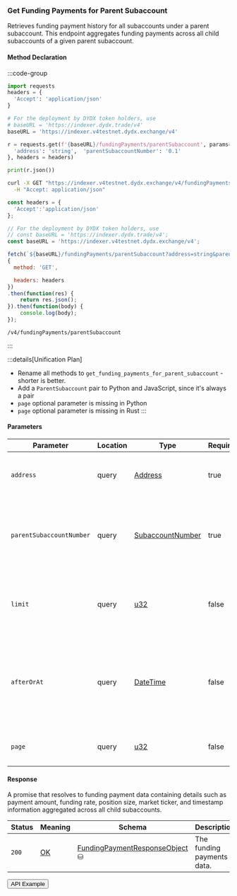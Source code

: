 
### Get Funding Payments for Parent Subaccount

Retrieves funding payment history for all subaccounts under a parent subaccount.
This endpoint aggregates funding payments across all child subaccounts of a given parent subaccount.

#### Method Declaration

:::code-group

```python [Python]
import requests
headers = {
  'Accept': 'application/json'
}

# For the deployment by DYDX token holders, use
# baseURL = 'https://indexer.dydx.trade/v4'
baseURL = 'https://indexer.v4testnet.dydx.exchange/v4'

r = requests.get(f'{baseURL}/fundingPayments/parentSubaccount', params={
  'address': 'string',  'parentSubaccountNumber': '0.1'
}, headers = headers)

print(r.json())
```

```bash [cURL]
curl -X GET "https://indexer.v4testnet.dydx.exchange/v4/fundingPayments/parentSubaccount?address=dydx14zzueazeh0hj67cghhf9jypslcf9sh2n5k6art&parentSubaccountNumber=0" \
  -H "Accept: application/json"
```

```javascript [JavaScript]
const headers = {
  'Accept':'application/json'
};

// For the deployment by DYDX token holders, use
// const baseURL = 'https://indexer.dydx.trade/v4';
const baseURL = 'https://indexer.v4testnet.dydx.exchange/v4';

fetch(`${baseURL}/fundingPayments/parentSubaccount?address=string&parentSubaccountNumber=0.1`,
{
  method: 'GET',

  headers: headers
})
.then(function(res) {
    return res.json();
}).then(function(body) {
    console.log(body);
});
```

```url [API]
/v4/fundingPayments/parentSubaccount
```

:::

:::details[Unification Plan]
- Rename all methods to `get_funding_payments_for_parent_subaccount` - shorter is better.
- Add a `ParentSubaccount` pair to Python and JavaScript, since it's always a pair
- `page` optional parameter is missing in Python
- `page` optional parameter is missing in Rust
:::

#### Parameters

| Parameter                | Location | Type               | Required   | Description                                                                                                      |
| ------------------------ | -------- | ------------------ | ---------- | ---------------------------------------------------------------------------------------------------------------- |
| `address`                | query    | [Address]          | true       | The wallet address that owns the account.                                                                        |
| `parentSubaccountNumber` | query    | [SubaccountNumber] | true       | The identifier for the parent subaccount within the wallet address.                                              |
| `limit`                  | query    | [u32]              | false      | Maximum number of funding payments to return in the response.                                                    |
| `afterOrAt`              | query    | [DateTime]         | false      | Filters results to funding payments created at or after a specific timestamp (ISO 8601 format).                |
| `page`                   | query    | [u32]              | false      | The page number for paginated results.                                                                           |

#### Response

A promise that resolves to funding payment data containing details such as payment amount, funding rate, position size, market ticker, and timestamp information aggregated across all child subaccounts.

| Status   | Meaning     | Schema                           | Description                    |
| -------- | ----------- | -------------------------------- | ------------------------------ |
| `200`    | [OK]        | [FundingPaymentResponseObject] ⛁ | The funding payments data.     |

<Button href="https://indexer.v4testnet.dydx.exchange/v4/fundingPayments/parentSubaccount?address=dydx14zzueazeh0hj67cghhf9jypslcf9sh2n5k6art&parentSubaccountNumber=0">API Example</Button>

[Address]: /types/address
[SubaccountNumber]: /types/subaccount_number
[OK]: /types/ok
[u32]: /types/u32
[DateTime]: /types/date_time
[FundingPaymentResponseObject]: /types/funding_payment_response_object 